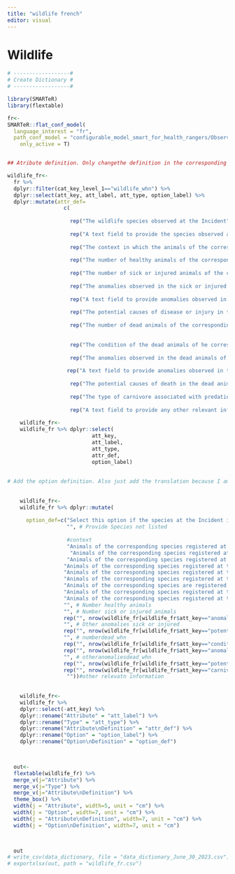```yaml
---
title: "wildlife french"
editor: visual
---
```


# Wildlife {.unnumbered}

```r

# ------------------#
# Create Dictionary #
# ------------------#

library(SMARTeR)
library(flextable)

fr<-
SMARTeR::flat_conf_model(
  language_interest = "fr",
  path_conf_model = "configurable_model_smart_for_health_rangers/Observations_Specimens_Final_conf_model_smart_for_health_rangers.xml",
    only_active = T)


## Atribute definition. Only changethe definition in the corresponding language because I am using the keys to subset the specific componenets.

wildlife_fr<-  
  fr %>% 
  dplyr::filter(cat_key_level_1=="wildlife_whn") %>% 
  dplyr::select(att_key, att_label, att_type, option_label) %>% 
  dplyr::mutate(attr_def=
                  c(
                    
                    rep("The wildlife species observed at the Incident", nrow(fr[fr$att_key=="species_whn" & fr$cat_key_level_1=="wildlife_whn",])),
                    
                    rep("A text field to provide the species observed at the Incident if it is not given in the 'Species' Attribute", nrow(fr[fr$att_key=="providespeciesnotlisted_whn" & fr$cat_key_level_1=="wildlife_whn",])),
                    
                    rep("The context in which the animals of the corresponding species are found. Multiple options can be selected", nrow(fr[fr$att_key=="context_whn" & fr$cat_key_level_1=="wildlife_whn",])),
                    
                    rep("The number of healthy animals of the corresponding species at the Incident", nrow(fr[fr$att_key=="numberhealthy_whn" & fr$cat_key_level_1=="wildlife_whn",])),
                    
                    rep("The number of sick or injured animals of the corresponding species at the Incident", nrow(fr[fr$att_key=="numbersickorinjured_whn" & fr$cat_key_level_1=="wildlife_whn",])),
                    
                    rep("The anomalies observed in the sick or injured animals of the corresponding species observed at the Incident. Multiple options can be selected", nrow(fr[fr$att_key=="anomaliesinsickorinjuredanimals_whn" & fr$cat_key_level_1=="wildlife_whn",])),
                    
                    rep("A text field to provide anomalies observed in the sick or injured animals of the corresponding species observed at the Incident not given in the 'Anomalies in Sick or Injured Animals' Attribute", nrow(fr[fr$att_key=="otheranomaliessickorinjured_whn" & fr$cat_key_level_1=="wildlife_whn",])),
                    
                    rep("The potential causes of disease or injury in the sick or injured animals of the corresponding species observed at the Incident. Multiple options can be selected", nrow(fr[fr$att_key=="potentialcausediseaseorinjury_whn" & fr$cat_key_level_1=="wildlife_whn",])),
                    
                    rep("The number of dead animals of the corresponding species at the Incident", nrow(fr[fr$att_key=="numberdead_whn" & fr$cat_key_level_1=="wildlife_whn",])),
                    
                    
                    rep("The condition of the dead animals of he corresponding species found at the Incident. Multiple options can be selected", nrow(fr[fr$att_key=="conditiondeadanimals_whn" & fr$cat_key_level_1=="wildlife_whn",])),
                    
                    rep("The anomalies observed in the dead animals of the corresponding species observed at the Incident. Multiple options can be selected", nrow(fr[fr$att_key=="anomaliesindeadanimals_whn" & fr$cat_key_level_1=="wildlife_whn",])),
                    
                   rep("A text field to provide anomalies observed in the dead animals of the corresponding species observed at the Incident not given in the 'Anomalies in Dead Animals' Attribute", nrow(fr[fr$att_key=="otheranomaliesdead_whn" & fr$cat_key_level_1=="wildlife_whn",])),
                    
                    rep("The potential causes of death in the dead animals of the corresponding species observed at the Incident. Multiple options can be selected", nrow(fr[fr$att_key=="potentialcausedeath_whn" & fr$cat_key_level_1=="wildlife_whn",])),
                    
                    rep("The type of carnivore associated with predation if among the potential cause of injury or death the 'Predation' option selected", nrow(fr[fr$att_key=="carnivoreattack_whn" & fr$cat_key_level_1=="wildlife_whn",])),
                    
                    rep("A text field to provide any other relevant information regarding the animals of the corresponding species", nrow(fr[fr$att_key=="otherrelevantinformation_whn" & fr$cat_key_level_1=="wildlife_whn",])))) 
  
    wildlife_fr<-
    wildlife_fr %>% dplyr::select(
                           att_key,
                           att_label,
                           att_type,
                           attr_def, 
                           option_label)
    
    
# Add the option definition. Also just add the translation because I am using the keys to get to specific components.    
    
    
    wildlife_fr<-
    wildlife_fr %>% dplyr::mutate(
      
      option_def=c("Select this option if the species at the Incident is not in the list",  # Species
                   "", # Provide Species not listed
                   
                   #context
                   "Animals of the corresponding species registered at the Incident are observed in their habitat and not hunted, captured, captive, or restricted. These animals could be captured for health surveillance purposes and still be considered 'free-ranging'", # free-ranging
                    "Animals of the corresponding species registered at the Incident are hunted or captured at the time of the observation; however, they have been displaced from the original place of hunt or capture. For example, caged animals in posession of a walking hunter in a protected area", #Hunted and Displaced             
                   "Animals of the corresponding species registered at the Incident are hunted or captured at the time of the observation; however, they have not been displaced from the original place of hunt or capture. For example, animals observed in the trap set by a hunter", #Hunted and not Displaced  
                  "Animals of the corresponding species registered at the Incident are kept in a rehabilitation/rescue center", # Rescue/Rehabilitation Center
                  "Animals of the corresponding species registered at the Incident are kept in a farm", # farm
                  "Animals of the corresponding species registered at the Incident are kept in a household", # household
                  "Animals of the corresponding species are registered as part of a research or conservation capture not related with health surveillance", # Research or conservation capture
                  "Animals of the corresponding species registered at the Incident are kept in a market", # market
                  "Animals of the corresponding species registered at the Incident are kept in a trade post",
                  "", # Number healthy animals
                  "", # Number sick or injured animals
                  rep("", nrow(wildlife_fr[wildlife_fr$att_key=="anomaliesinsickorinjuredanimals_whn",])), #Anomalies in Sick or Injured Animals
                  "", # Other anomalies sick or injured     
                  rep("", nrow(wildlife_fr[wildlife_fr$att_key=="potentialcausediseaseorinjury_whn",])),    
                  "", # numberdead_whn     
                  rep("", nrow(wildlife_fr[wildlife_fr$att_key=="conditiondeadanimals_whn",])), # conditiondeadanimals_whn     
                  rep("", nrow(wildlife_fr[wildlife_fr$att_key=="anomaliesindeadanimals_whn",])), #Anomalies in Dead Animals
                  "", # otheranomaliesdead_whn     
                  rep("", nrow(wildlife_fr[wildlife_fr$att_key=="potentialcausedeath_whn",])), # potentialcausedeath_whn
                  rep("", nrow(wildlife_fr[wildlife_fr$att_key=="carnivoreattack_whn",])), # carnivore attack
                   ""))#other relevatn information
                  
                  
    wildlife_fr<-
    wildlife_fr %>% 
    dplyr::select(-att_key) %>% 
    dplyr::rename("Attribute" = "att_label") %>% 
    dplyr::rename("Type" = "att_type") %>% 
    dplyr::rename("Attribute\nDefinition" = "attr_def") %>% 
    dplyr::rename("Option" = "option_label") %>% 
    dplyr::rename("Option\nDefinition" = "option_def") 


  
  out<-  
  flextable(wildlife_fr) %>% 
  merge_v(j="Attribute") %>% 
  merge_v(j="Type") %>% 
  merge_v(j="Attribute\nDefinition") %>% 
  theme_box() %>% 
  width(j = "Attribute", width=5, unit = "cm") %>% 
  width(j = "Option", width=7, unit = "cm") %>% 
  width(j = "Attribute\nDefinition", width=7, unit = "cm") %>% 
  width(j = "Option\nDefinition", width=7, unit = "cm")

  

  out
# write_csv(data_dictionary, file = "data_dictionary_June_30_2023.csv")
# exportxlsx(out, path = "wildlife_fr.csv")


```
